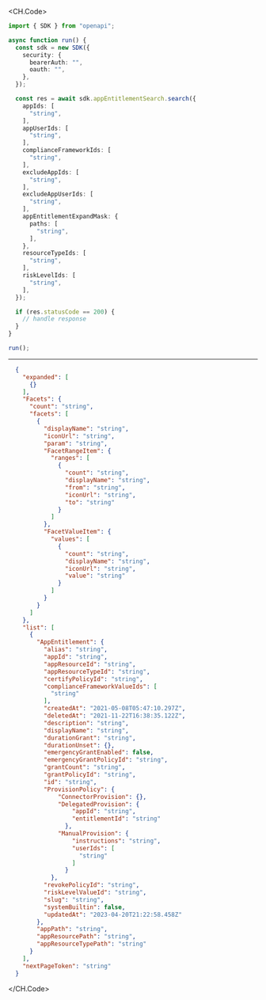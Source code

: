 
<CH.Code>
```typescript Search.ts
import { SDK } from "openapi";

async function run() {
  const sdk = new SDK({
    security: {
      bearerAuth: "",
      oauth: "",
    },
  });

  const res = await sdk.appEntitlementSearch.search({
    appIds: [
      "string",
    ],
    appUserIds: [
      "string",
    ],
    complianceFrameworkIds: [
      "string",
    ],
    excludeAppIds: [
      "string",
    ],
    excludeAppUserIds: [
      "string",
    ],
    appEntitlementExpandMask: {
      paths: [
        "string",
      ],
    },
    resourceTypeIds: [
      "string",
    ],
    riskLevelIds: [
      "string",
    ],
  });

  if (res.statusCode == 200) {
    // handle response
  }
}

run();
```
---

```json Example Response
  {
    "expanded": [
      {}
    ],
    "Facets": {
      "count": "string",
      "facets": [
        {
          "displayName": "string",
          "iconUrl": "string",
          "param": "string",
          "FacetRangeItem": {
            "ranges": [
              {
                "count": "string",
                "displayName": "string",
                "from": "string",
                "iconUrl": "string",
                "to": "string"
              }
            ]
          },
          "FacetValueItem": {
            "values": [
              {
                "count": "string",
                "displayName": "string",
                "iconUrl": "string",
                "value": "string"
              }
            ]
          }
        }
      ]
    },
    "list": [
      {
        "AppEntitlement": {
          "alias": "string",
          "appId": "string",
          "appResourceId": "string",
          "appResourceTypeId": "string",
          "certifyPolicyId": "string",
          "complianceFrameworkValueIds": [
            "string"
          ],
          "createdAt": "2021-05-08T05:47:10.297Z",
          "deletedAt": "2021-11-22T16:38:35.122Z",
          "description": "string",
          "displayName": "string",
          "durationGrant": "string",
          "durationUnset": {},
          "emergencyGrantEnabled": false,
          "emergencyGrantPolicyId": "string",
          "grantCount": "string",
          "grantPolicyId": "string",
          "id": "string",
          "ProvisionPolicy": {
              "ConnectorProvision": {},
              "DelegatedProvision": {
                  "appId": "string",
                  "entitlementId": "string"
                },
              "ManualProvision": {
                  "instructions": "string",
                  "userIds": [
                    "string"
                  ]
                }
            },
          "revokePolicyId": "string",
          "riskLevelValueId": "string",
          "slug": "string",
          "systemBuiltin": false,
          "updatedAt": "2023-04-20T21:22:58.458Z"
        },
        "appPath": "string",
        "appResourcePath": "string",
        "appResourceTypePath": "string"
      }
    ],
    "nextPageToken": "string"
  }
```
</CH.Code>
